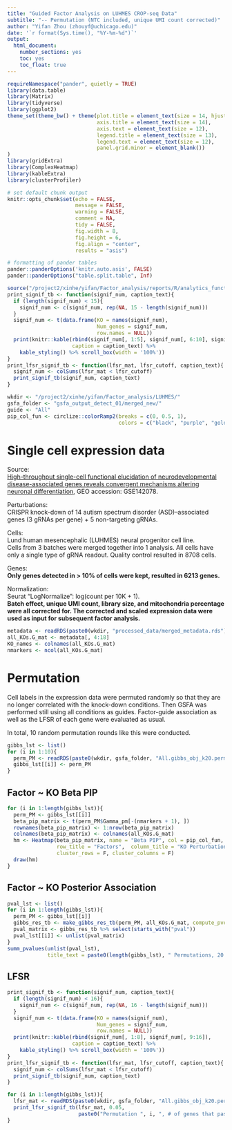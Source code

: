 ```yaml
---
title: "Guided Factor Analysis on LUHMES CROP-seq Data"
subtitle: "-- Permutation (NTC included, unique UMI count corrected)"
author: "Yifan Zhou (zhouyf@uchicago.edu)"
date: '`r format(Sys.time(), "%Y-%m-%d")`'
output:
  html_document:
    number_sections: yes
    toc: yes
    toc_float: true
---
```


```r
requireNamespace("pander", quietly = TRUE)
library(data.table)
library(Matrix)
library(tidyverse)
library(ggplot2)
theme_set(theme_bw() + theme(plot.title = element_text(size = 14, hjust = 0.5),
                             axis.title = element_text(size = 14),
                             axis.text = element_text(size = 12),
                             legend.title = element_text(size = 13),
                             legend.text = element_text(size = 12),
                             panel.grid.minor = element_blank())
)
library(gridExtra)
library(ComplexHeatmap)
library(kableExtra)
library(clusterProfiler)

# set default chunk output
knitr::opts_chunk$set(echo = FALSE,
                      message = FALSE,
                      warning = FALSE,
                      comment = NA,
                      tidy = FALSE,
                      fig.width = 8,
                      fig.height = 6,
                      fig.align = "center",
                      results = "asis")

# formatting of pander tables
pander::panderOptions('knitr.auto.asis', FALSE)
pander::panderOptions("table.split.table", Inf)
```

```r
source("/project2/xinhe/yifan/Factor_analysis/reports/R/analytics_functions.R")
print_signif_tb <- function(signif_num, caption_text){
  if (length(signif_num) < 15){
    signif_num <- c(signif_num, rep(NA, 15 - length(signif_num)))
  }
  signif_num <- t(data.frame(KO = names(signif_num),
                             Num_genes = signif_num,
                             row.names = NULL))
  print(knitr::kable(rbind(signif_num[, 1:5], signif_num[, 6:10], signif_num[, 11:15]),
                     caption = caption_text) %>%
    kable_styling() %>% scroll_box(width = '100%'))
}
print_lfsr_signif_tb <- function(lfsr_mat, lfsr_cutoff, caption_text){
  signif_num <- colSums(lfsr_mat < lfsr_cutoff)
  print_signif_tb(signif_num, caption_text)
}

wkdir <- "/project2/xinhe/yifan/Factor_analysis/LUHMES/"
gsfa_folder <- "gsfa_output_detect_01/merged_new/"
guide <- "All"
pip_col_fun <- circlize::colorRamp2(breaks = c(0, 0.5, 1),
                                    colors = c("black", "purple", "gold"))
```

# Single cell expression data

Source:   
[High-throughput single-cell functional elucidation of neurodevelopmental disease-associated genes reveals convergent mechanisms altering neuronal differentiation](https://genome.cshlp.org/content/30/9/1317.full), GEO accession: GSE142078.

Perturbations:    
CRISPR knock-down of 14 autism spectrum disorder (ASD)–associated genes (3 gRNAs per gene) + 5 non-targeting gRNAs.

Cells:    
Lund human mesencephalic (LUHMES) neural progenitor cell line.   
Cells from 3 batches were merged together into 1 analysis. All cells have only a single type of gRNA readout. Quality control resulted in 8708 cells.

Genes:    
**Only genes detected in > 10% of cells were kept, resulted in 6213 genes.**

Normalization:    
Seurat "LogNormalize": log(count per 10K + 1).   
**Batch effect, unique UMI count, library size, and mitochondria percentage were all corrected for. The corrected and scaled expression data were used as input for subsequent factor analysis.**

```r
metadata <- readRDS(paste0(wkdir, "processed_data/merged_metadata.rds"))
all_KOs.G_mat <- metadata[, 4:18]
KO_names <- colnames(all_KOs.G_mat)
nmarkers <- ncol(all_KOs.G_mat)
```

# Permutation

Cell labels in the expression data were permuted randomly so that they are no longer correlated with the knock-down conditions. Then GSFA was performed still using all conditions as guides. Factor-guide association as well as the LFSR of each gene were evaluated as usual.

In total, 10 random permutation rounds like this were conducted.

```r
gibbs_lst <- list()
for (i in 1:10){
  perm_PM <- readRDS(paste0(wkdir, gsfa_folder, "All.gibbs_obj_k20.perm_", i, ".PM.rds"))
  gibbs_lst[[i]] <- perm_PM
}
```

## Factor ~ KO Beta PIP
```r
for (i in 1:length(gibbs_lst)){
  perm_PM <- gibbs_lst[[i]]
  beta_pip_matrix <- t(perm_PM$Gamma_pm[-(nmarkers + 1), ])
  rownames(beta_pip_matrix) <- 1:nrow(beta_pip_matrix)
  colnames(beta_pip_matrix) <- colnames(all_KOs.G_mat)
  hm <- Heatmap(beta_pip_matrix, name = "Beta PIP", col = pip_col_fun,
                row_title = "Factors",  column_title = "KO Perturbations",
                cluster_rows = F, cluster_columns = F)
  draw(hm)
}
```

## Factor ~ KO Posterior Association
```r
pval_lst <- list()
for (i in 1:length(gibbs_lst)){
  perm_PM <- gibbs_lst[[i]]
  gibbs_res_tb <- make_gibbs_res_tb(perm_PM, all_KOs.G_mat, compute_pve = F)
  pval_matrix <- gibbs_res_tb %>% select(starts_with("pval"))
  pval_lst[[i]] <- unlist(pval_matrix)
}
summ_pvalues(unlist(pval_lst),
             title_text = paste0(length(gibbs_lst), " Permutations, 20 factors x 15 KOs"))
```

## LFSR

```r
print_signif_tb <- function(signif_num, caption_text){
  if (length(signif_num) < 16){
    signif_num <- c(signif_num, rep(NA, 16 - length(signif_num)))
  }
  signif_num <- t(data.frame(KO = names(signif_num),
                             Num_genes = signif_num,
                             row.names = NULL))
  print(knitr::kable(rbind(signif_num[, 1:8], signif_num[, 9:16]),
                     caption = caption_text) %>%
    kable_styling() %>% scroll_box(width = '100%'))
}
print_lfsr_signif_tb <- function(lfsr_mat, lfsr_cutoff, caption_text){
  signif_num <- colSums(lfsr_mat < lfsr_cutoff)
  print_signif_tb(signif_num, caption_text)
}
```

```r
for (i in 1:length(gibbs_lst)){
  lfsr_mat <- readRDS(paste0(wkdir, gsfa_folder, "All.gibbs_obj_k20.perm_", i, ".lfsr_mat.rds"))
  print_lfsr_signif_tb(lfsr_mat, 0.05,
                       paste0("Permutation ", i, ", # of genes that passed LFSR cutoff of 0.05:"))
}
```
